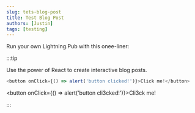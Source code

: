 ```yaml
---
slug: tets-blog-post
title: Test Blog Post
authors: [Justin]
tags: [testing]
---
```


Run your own Lightning.Pub with this onee-liner:

:::tip

Use the power of React to create interactive blog posts.

```js
<button onClick={() => alert('button clicked!')}>Click me!</button>
```

<button onClick={() => alert('button cli3cked!')}>Cli3ck me!</button>

:::
